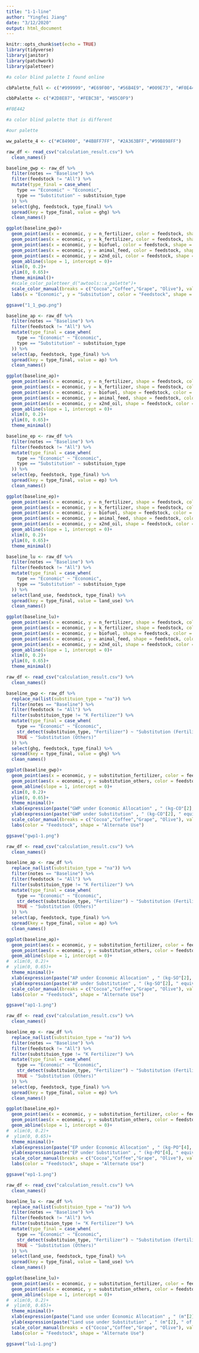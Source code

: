 ```yaml
---
title: "1-1-line"
author: "Yingfei Jiang"
date: "3/12/2020"
output: html_document
---
```


```r
knitr::opts_chunk$set(echo = TRUE)
library(tidyverse)
library(janitor)
library(patchwork)
library(paletteer)

#a color blind palette I found online

cbPalette_full <- c("#999999", "#E69F00", "#56B4E9", "#009E73", "#F0E442", "#0072B2", "#D55E00", "#CC79A7")

cbbPalette <- c("#2D8E87", "#FEBC38", "#85C0F9")

#F0E442

#a color blind palette that is different

#our palette

ww_palette_4 <- c("#C84900", "#4B8FF7FF", "#2A363BFF","#99B898FF")
```

```r
raw_df <- read_csv("calculation_result.csv") %>% 
  clean_names()

baseline_gwp <- raw_df %>% 
  filter(notes == "Baseline") %>% 
  filter(feedstock != "All") %>% 
  mutate(type_final = case_when(
    type == "Economic" ~ "Economic",
    type == "Substitution" ~ substituion_type
  )) %>% 
  select(ghg, feedstock, type_final) %>% 
  spread(key = type_final, value = ghg) %>% 
  clean_names()

ggplot(baseline_gwp)+
  geom_point(aes(x = economic, y = n_fertilizer, color = feedstock, shape = "N Fertilizer"), size = 3)+
  geom_point(aes(x = economic, y = k_fertilizer, color = feedstock, shape = "K Fertilizer"), size = 3)+
  geom_point(aes(x = economic, y = biofuel, color = feedstock, shape = "Biofuel"), size = 3)+
  geom_point(aes(x = economic, y = animal_feed, color = feedstock, shape = "Animal Feed"), size = 3)+
  geom_point(aes(x = economic, y = x2nd_oil, color = feedstock, shape = "2nd Oil"), size = 3)+
  geom_abline(slope = 1, intercept = 0)+
  xlim(0, 0.2)+
  ylim(0, 0.65)+
  theme_minimal()+
  #scale_color_paletteer_d("awtools::a_palette")+
  scale_color_manual(breaks = c("Cocoa","Coffee","Grape", "Olive"), values = ww_palette_4)+
  labs(x = "Economic", y = "Subsitution", color = "Feedstock", shape = "Alternate Use")

ggsave("1_1_gwp.png")
```

```r
baseline_ap <- raw_df %>% 
  filter(notes == "Baseline") %>% 
  filter(feedstock != "All") %>% 
  mutate(type_final = case_when(
    type == "Economic" ~ "Economic",
    type == "Substitution" ~ substituion_type
  )) %>% 
  select(ap, feedstock, type_final) %>% 
  spread(key = type_final, value = ap) %>% 
  clean_names()

ggplot(baseline_ap)+
  geom_point(aes(x = economic, y = n_fertilizer, shape = feedstock, color = "N Fertilizer"), size = 3)+
  geom_point(aes(x = economic, y = k_fertilizer, shape = feedstock, color = "K Fertilizer"), size = 3)+
  geom_point(aes(x = economic, y = biofuel, shape = feedstock, color = "Biofuel"), size = 3)+
  geom_point(aes(x = economic, y = animal_feed, shape = feedstock, color = "Animal Feed"), size = 3)+
  geom_point(aes(x = economic, y = x2nd_oil, shape = feedstock, color = "2nd Oil"), size = 3)+
  geom_abline(slope = 1, intercept = 0)+
  xlim(0, 0.2)+
  ylim(0, 0.65)+
  theme_minimal()
```

```r
baseline_ep <- raw_df %>% 
  filter(notes == "Baseline") %>% 
  filter(feedstock != "All") %>% 
  mutate(type_final = case_when(
    type == "Economic" ~ "Economic",
    type == "Substitution" ~ substituion_type
  )) %>% 
  select(ep, feedstock, type_final) %>% 
  spread(key = type_final, value = ep) %>% 
  clean_names()

ggplot(baseline_ep)+
  geom_point(aes(x = economic, y = n_fertilizer, shape = feedstock, color = "N Fertilizer"), size = 3)+
  geom_point(aes(x = economic, y = k_fertilizer, shape = feedstock, color = "K Fertilizer"), size = 3)+
  geom_point(aes(x = economic, y = biofuel, shape = feedstock, color = "Biofuel"), size = 3)+
  geom_point(aes(x = economic, y = animal_feed, shape = feedstock, color = "Animal Feed"), size = 3)+
  geom_point(aes(x = economic, y = x2nd_oil, shape = feedstock, color = "2nd Oil"), size = 3)+
  geom_abline(slope = 1, intercept = 0)+
  xlim(0, 0.2)+
  ylim(0, 0.65)+
  theme_minimal()
```
```r
baseline_lu <- raw_df %>% 
  filter(notes == "Baseline") %>% 
  filter(feedstock != "All") %>% 
  mutate(type_final = case_when(
    type == "Economic" ~ "Economic",
    type == "Substitution" ~ substituion_type
  )) %>% 
  select(land_use, feedstock, type_final) %>% 
  spread(key = type_final, value = land_use) %>% 
  clean_names()

ggplot(baseline_lu)+
  geom_point(aes(x = economic, y = n_fertilizer, shape = feedstock, color = "N Fertilizer"), size = 3)+
  geom_point(aes(x = economic, y = k_fertilizer, shape = feedstock, color = "K Fertilizer"), size = 3)+
  geom_point(aes(x = economic, y = biofuel, shape = feedstock, color = "Biofuel"), size = 3)+
  geom_point(aes(x = economic, y = animal_feed, shape = feedstock, color = "Animal Feed"), size = 3)+
  geom_point(aes(x = economic, y = x2nd_oil, shape = feedstock, color = "2nd Oil"), size = 3)+
  geom_abline(slope = 1, intercept = 0)+
  xlim(0, 0.2)+
  ylim(0, 0.65)+
  theme_minimal()
```


```r
raw_df <- read_csv("calculation_result.csv") %>% 
  clean_names()

baseline_gwp <- raw_df %>% 
  replace_na(list(substituion_type = "na")) %>% 
  filter(notes == "Baseline") %>% 
  filter(feedstock != "All") %>% 
  filter(substituion_type != "K Fertilizer") %>% 
  mutate(type_final = case_when(
    type == "Economic" ~ "Economic",
    str_detect(substituion_type, "Fertilizer") ~ "Substitution (Fertilizer)",
    TRUE ~ "Substitution (Others)"
  )) %>% 
  select(ghg, feedstock, type_final) %>% 
  spread(key = type_final, value = ghg) %>% 
  clean_names()

ggplot(baseline_gwp)+
  geom_point(aes(x = economic, y = substitution_fertilizer, color = feedstock, shape = "Fertilizer"), size = 3)+
  geom_point(aes(x = economic, y = substitution_others, color = feedstock, shape = "Others"), size = 3)+
  geom_abline(slope = 1, intercept = 0)+
  xlim(0, 0.2)+
  ylim(0, 0.65)+
  theme_minimal()+
  xlab(expression(paste("GWP under Economic Allocation" , " (kg-CO"[2], " equivalent) ")))+
  ylab(expression(paste("GWP under Substitution" , " (kg-CO"[2], " equivalent) ")))+
  scale_color_manual(breaks = c("Cocoa","Coffee","Grape", "Olive"), values = ww_palette_4)+
  labs(color = "Feedstock", shape = "Alternate Use")

ggsave("gwp1-1.png")
```

```r
raw_df <- read_csv("calculation_result.csv") %>% 
  clean_names()

baseline_ap <- raw_df %>% 
  replace_na(list(substituion_type = "na")) %>% 
  filter(notes == "Baseline") %>% 
  filter(feedstock != "All") %>% 
  filter(substituion_type != "K Fertilizer") %>% 
  mutate(type_final = case_when(
    type == "Economic" ~ "Economic",
    str_detect(substituion_type, "Fertilizer") ~ "Substitution (Fertilizer)",
    TRUE ~ "Substitution (Others)"
  )) %>% 
  select(ap, feedstock, type_final) %>% 
  spread(key = type_final, value = ap) %>% 
  clean_names()

ggplot(baseline_ap)+
  geom_point(aes(x = economic, y = substitution_fertilizer, color = feedstock, shape = "Fertilizer"), size = 3)+
  geom_point(aes(x = economic, y = substitution_others, color = feedstock, shape = "Others"), size = 3)+
  geom_abline(slope = 1, intercept = 0)+
#  xlim(0, 0.2)+
#  ylim(0, 0.65)+
  theme_minimal()+
  xlab(expression(paste("AP under Economic Allocation" , " (kg-SO"[2], " equivalent) ")))+
  ylab(expression(paste("AP under Substitution" , " (kg-SO"[2], " equivalent) ")))+
  scale_color_manual(breaks = c("Cocoa","Coffee","Grape", "Olive"), values = ww_palette_4)+
  labs(color = "Feedstock", shape = "Alternate Use")

ggsave("ap1-1.png")
```
```r
raw_df <- read_csv("calculation_result.csv") %>% 
  clean_names()

baseline_ep <- raw_df %>% 
  replace_na(list(substituion_type = "na")) %>% 
  filter(notes == "Baseline") %>% 
  filter(feedstock != "All") %>% 
  filter(substituion_type != "K Fertilizer") %>% 
  mutate(type_final = case_when(
    type == "Economic" ~ "Economic",
    str_detect(substituion_type, "Fertilizer") ~ "Substitution (Fertilizer)",
    TRUE ~ "Substitution (Others)"
  )) %>% 
  select(ep, feedstock, type_final) %>% 
  spread(key = type_final, value = ep) %>% 
  clean_names()

ggplot(baseline_ep)+
  geom_point(aes(x = economic, y = substitution_fertilizer, color = feedstock, shape = "Fertilizer"), size = 3)+
  geom_point(aes(x = economic, y = substitution_others, color = feedstock, shape = "Others"), size = 3)+
  geom_abline(slope = 1, intercept = 0)+
#  xlim(0, 0.2)+
#  ylim(0, 0.65)+
  theme_minimal()+
  xlab(expression(paste("EP under Economic Allocation" , " (kg-PO"[4], " equivalent) ")))+
  ylab(expression(paste("EP under Substitution" , " (kg-PO"[4], " equivalent) ")))+
  scale_color_manual(breaks = c("Cocoa","Coffee","Grape", "Olive"), values = ww_palette_4)+
  labs(color = "Feedstock", shape = "Alternate Use")

ggsave("ep1-1.png")
```

```r
raw_df <- read_csv("calculation_result.csv") %>% 
  clean_names()

baseline_lu <- raw_df %>% 
  replace_na(list(substituion_type = "na")) %>% 
  filter(notes == "Baseline") %>% 
  filter(feedstock != "All") %>% 
  filter(substituion_type != "K Fertilizer") %>% 
  mutate(type_final = case_when(
    type == "Economic" ~ "Economic",
    str_detect(substituion_type, "Fertilizer") ~ "Substitution (Fertilizer)",
    TRUE ~ "Substitution (Others)"
  )) %>% 
  select(land_use, feedstock, type_final) %>% 
  spread(key = type_final, value = land_use) %>% 
  clean_names()

ggplot(baseline_lu)+
  geom_point(aes(x = economic, y = substitution_fertilizer, color = feedstock, shape = "Fertilizer"), size = 3)+
  geom_point(aes(x = economic, y = substitution_others, color = feedstock, shape = "Others"), size = 3)+
  geom_abline(slope = 1, intercept = 0)+
#  xlim(0, 0.2)+
#  ylim(0, 0.65)+
  theme_minimal()+
  xlab(expression(paste("Land use under Economic Allocation" , " (m"[2], " of arable land) ")))+
  ylab(expression(paste("Land use under Substitution" , " (m"[2], " of arable land) ")))+
  scale_color_manual(breaks = c("Cocoa","Coffee","Grape", "Olive"), values = ww_palette_4)+
  labs(color = "Feedstock", shape = "Alternate Use")

ggsave("lu1-1.png")
```